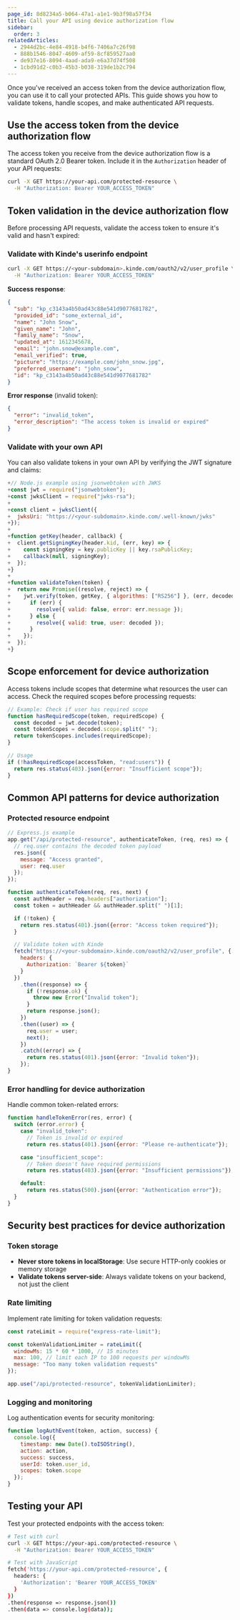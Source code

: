 ```yaml
---
page_id: 8d8234a5-b064-47a1-a1e1-9b3f98a57f34
title: Call your API using device authorization flow
sidebar:
  order: 3
relatedArticles:
  - 2944d2bc-4e84-4918-b4f6-7406a7c26f98
  - 888b1546-8047-4609-af59-8cf859527aa0
  - de937e16-8094-4aad-ada9-e6a37d74f508
  - 1cbd91d2-c0b3-45b3-b038-319de1b2c794
---
```


Once you've received an access token from the device authorization flow, you can use it to call your protected APIs. This guide shows you how to validate tokens, handle scopes, and make authenticated API requests.

## Use the access token from the device authorization flow

The access token you receive from the device authorization flow is a standard OAuth 2.0 Bearer token. Include it in the `Authorization` header of your API requests:

```bash
curl -X GET https://your-api.com/protected-resource \
  -H "Authorization: Bearer YOUR_ACCESS_TOKEN"
```

## Token validation in the device authorization flow

Before processing API requests, validate the access token to ensure it's valid and hasn't expired:

### Validate with Kinde's userinfo endpoint

```bash
curl -X GET https://<your-subdomain>.kinde.com/oauth2/v2/user_profile \
  -H "Authorization: Bearer YOUR_ACCESS_TOKEN"
```

**Success response**:

```json
{
  "sub": "kp_c3143a4b50ad43c88e541d9077681782",
  "provided_id": "some_external_id",
  "name": "John Snow",
  "given_name": "John",
  "family_name": "Snow",
  "updated_at": 1612345678,
  "email": "john.snow@example.com",
  "email_verified": true,
  "picture": "https://example.com/john_snow.jpg",
  "preferred_username": "john_snow",
  "id": "kp_c3143a4b50ad43c88e541d9077681782"
}
```

**Error response** (invalid token):

```json
{
  "error": "invalid_token",
  "error_description": "The access token is invalid or expired"
}
```

### Validate with your own API

You can also validate tokens in your own API by verifying the JWT signature and claims:

```javascript
+// Node.js example using jsonwebtoken with JWKS
+const jwt = require("jsonwebtoken");
+const jwksClient = require("jwks-rsa");
+
+const client = jwksClient({
+  jwksUri: "https://<your-subdomain>.kinde.com/.well-known/jwks"
+});
+
+function getKey(header, callback) {
+  client.getSigningKey(header.kid, (err, key) => {
+    const signingKey = key.publicKey || key.rsaPublicKey;
+    callback(null, signingKey);
+  });
+}
+
+function validateToken(token) {
+  return new Promise((resolve, reject) => {
+    jwt.verify(token, getKey, { algorithms: ["RS256"] }, (err, decoded) => {
+      if (err) {
+        resolve({ valid: false, error: err.message });
+      } else {
+        resolve({ valid: true, user: decoded });
+      }
+    });
+  });
+}
```

## Scope enforcement for device authorization

Access tokens include scopes that determine what resources the user can access. Check the required scopes before processing requests:

```javascript
// Example: Check if user has required scope
function hasRequiredScope(token, requiredScope) {
  const decoded = jwt.decode(token);
  const tokenScopes = decoded.scope.split(" ");
  return tokenScopes.includes(requiredScope);
}

// Usage
if (!hasRequiredScope(accessToken, "read:users")) {
  return res.status(403).json({error: "Insufficient scope"});
}
```

## Common API patterns for device authorization

### Protected resource endpoint

```javascript
// Express.js example
app.get("/api/protected-resource", authenticateToken, (req, res) => {
  // req.user contains the decoded token payload
  res.json({
    message: "Access granted",
    user: req.user
  });
});

function authenticateToken(req, res, next) {
  const authHeader = req.headers["authorization"];
  const token = authHeader && authHeader.split(" ")[1];

  if (!token) {
    return res.status(401).json({error: "Access token required"});
  }

  // Validate token with Kinde
  fetch("https://<your-subdomain>.kinde.com/oauth2/v2/user_profile", {
    headers: {
      Authorization: `Bearer ${token}`
    }
  })
    .then((response) => {
      if (!response.ok) {
        throw new Error("Invalid token");
      }
      return response.json();
    })
    .then((user) => {
      req.user = user;
      next();
    })
    .catch((error) => {
      return res.status(401).json({error: "Invalid token"});
    });
}
```

### Error handling for device authorization

Handle common token-related errors:

```javascript
function handleTokenError(res, error) {
  switch (error.error) {
    case "invalid_token":
      // Token is invalid or expired
      return res.status(401).json({error: "Please re-authenticate"});

    case "insufficient_scope":
      // Token doesn't have required permissions
      return res.status(403).json({error: "Insufficient permissions"});

    default:
      return res.status(500).json({error: "Authentication error"});
  }
}
```

## Security best practices for device authorization

### Token storage

- **Never store tokens in localStorage**: Use secure HTTP-only cookies or memory storage
- **Validate tokens server-side**: Always validate tokens on your backend, not just the client

### Rate limiting

Implement rate limiting for token validation requests:

```javascript
const rateLimit = require("express-rate-limit");

const tokenValidationLimiter = rateLimit({
  windowMs: 15 * 60 * 1000, // 15 minutes
  max: 100, // limit each IP to 100 requests per windowMs
  message: "Too many token validation requests"
});

app.use("/api/protected-resource", tokenValidationLimiter);
```

### Logging and monitoring

Log authentication events for security monitoring:

```javascript
function logAuthEvent(token, action, success) {
  console.log({
    timestamp: new Date().toISOString(),
    action: action,
    success: success,
    userId: token.user_id,
    scopes: token.scope
  });
}
```

## Testing your API

Test your protected endpoints with the access token:

```bash
# Test with curl
curl -X GET https://your-api.com/protected-resource \
  -H "Authorization: Bearer YOUR_ACCESS_TOKEN"

# Test with JavaScript
fetch('https://your-api.com/protected-resource', {
  headers: {
    'Authorization': 'Bearer YOUR_ACCESS_TOKEN'
  }
})
.then(response => response.json())
.then(data => console.log(data));
```

